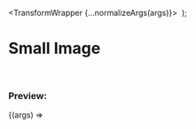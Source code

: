 


  <TransformWrapper {...normalizeArgs(args)}>
    <TransformComponent>
      <img src={exampleImg} alt="" />
    </TransformComponent>
  </TransformWrapper>
);

<Meta
  title="Examples/Image Small"
  component={TransformWrapper}
  argTypes={argsTypes}
/>

# Small Image

<br />

### Preview:

<Canvas>
  <Story name="SmallImage">{(args) => <Template {...args} />}</Story>
</Canvas>

## Component API

<ArgsTable story="SmallImage" />
